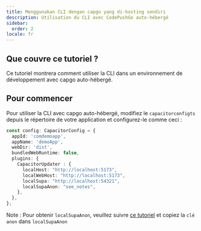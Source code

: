 ```yaml
---
title: Menggunakan CLI dengan capgo yang di-hosting sendiri
description: Utilisation du CLI avec CodePushGo auto-hébergé
sidebar:
  order: 2
locale: fr
---
```


## Que couvre ce tutoriel ?

Ce tutoriel montrera comment utiliser la CLI dans un environnement de développement avec capgo auto-hébergé.

## Pour commencer

Pour utiliser la CLI avec capgo auto-hébergé, modifiez le `capacitorconfigts` depuis le répertoire de votre application et configurez-le comme ceci :

```ts
const config: CapacitorConfig = {
  appId: 'comdemoapp',
  appName: 'demoApp',
  webDir: 'dist',
  bundledWebRuntime: false,
  plugins: {
    CapacitorUpdater : {
      localHost: "http://localhost:5173",
      localWebHost: "http://localhost:5173",
      localSupa: "http://localhost:54321",
      localSupaAnon: "see_notes",
    },
  },
};
```

Note : Pour obtenir `localSupaAnon`, veuillez suivre [ce tutoriel](/docs/self-hosted/local-dev/getting-started/) et copiez la `clé anon` dans `localSupaAnon`